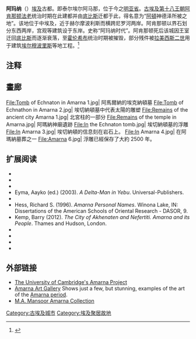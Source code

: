 {{Infobox ancient site
| name = 阿玛纳
| native_name = العمارنة
| alternate_name = 阿马那 
| image = Small aten temple.jpg
| imagealttext = 
| caption = 阿頓神庙遗址
|pushpin_map            = Egypt<!-- the name of a location map as per http://en.wikipedia.org/wiki/Template:Location_map -->
|pushpin_label_position =bottom
|pushpin_mapsize        =300
|pushpin_map_caption    =地理地图
|coordinates_region     = EG
|subdivision_type       = 国家
|subdivision_name       = {{flag|Egypt}}
|subdivision_type1      = 区域 
| location = [[明亚省|明亚省]]
| region = 中埃及
| latd = 27
| latm = 39
| lats = 42
| latNS = N
| longd = 30
| longm = 54
| longs = 20
| longEW = E
| coordinates_display = title
| type = 
| part_of = 
| length = 
| width = 
| area =
| height = 
| builder = [[阿肯那顿|阿肯那顿]]
| material = 
| built = 约公元前1346年
| abandoned = 
| epochs = [[第十八王朝|第十八王朝]] [[罗马帝国|罗马帝国]] 
| cultures = 
| dependency_of = 
| occupants =
| condition = 
| ownership = 
| management = 
| public_access = 
| website = <!-- {{URL|example.com}} -->
| notes = 
}}
'''阿玛纳'''（{{lang-en|Amarna}}）[[埃及|埃及]]古都。即泰尔埃尔阿马那，位于今之[[明亚省|明亚省]]。[[古埃及|古埃及]][[第十八王朝|第十八王朝]][[阿肯那顿|阿肯那顿]][[法老|法老]]统治时期在此建都并由[[底比斯_(埃及)|底比斯]]迁都于此，得名意为“[[阿頓|阿頓]]神德泽所被之地”。该地位于中埃及，近于赫尔摩波利斯而横跨尼罗河两岸。阿肯那顿以界石划分东西两岸，宫观等建筑设于东岸。史称“阿玛纳时代”。阿肯那顿死后该城因王室迁回[[底比斯_(埃及)|底比斯]]而逐渐衰落，至[[霍伦希布|霍伦希布]]统治时期被摧毁，部分残件被[[拉美西斯二世|拉美西斯二世]]用于建筑[[埃尔穆波里斯|埃尔穆波里斯]]等地工程。<ref>{{cite web|author=''Encyclopedia Britannica''|title=''Tell el-Amarna''|url=http://global.britannica.com/EBchecked/topic/700792/Tell-el-Amarna|4=}}{{Dead link|date=2018年11月 |bot=InternetArchiveBot |fix-attempted=yes }}</ref>

==注释==
{{reflist}}
==  畫廊 ==
<gallery>
File:Tomb of Echnaton in Amarna 1.jpg|  阿馬爾納的埃克納頓墓 
File:Tomb of Echnathon in Amarna 2.jpg|  埃切納頓墓中代表太陽的雕塑
File:Remains of the ancient city Amarna 1.jpg|  北宮柱的一部分
File:Remains of the temple in Amarna.jpg|  阿瑪納神廟遺跡
File:In the Echnaton tomb.jpg| 埃切納頓墓的浮雕
File:In Amarna 3.jpg|  埃切納頓的信息刻在岩石上。
File:In Amarna 4.jpg| 在阿瑪納墓葬之一
File:Amarna 6.jpg| 浮雕已經保存了大約 2500 年。
 
</gallery>

== 扩展阅读 ==
* {{cite book|last=Aldred|first=Cyril|title=''Akhenaten: King of Egypt''|publisher=Thames and Hudson |location=London |year=1988 |isbn=9780500050484 |oclc=17997212}}
* {{cite book|last=David|first=Rosalie|title=''Handbook to Life in Ancient Egypt''|url=https://archive.org/details/handbooktolifein00aros|publisher=Facts on File |year=1998}}
* {{cite book|last=de Garis Davies|first=Norman|year=1903–1908|title=''The Rock Tombs of El Amarna. Part 1–6''|publisher=EES|location=London}}
* Eyma, Aayko (ed.) (2003). ''A Delta-Man in Yebu''. Universal-Publishers.
* {{cite book|last=Grundon|first=Imogen|title=''The Rash Adventurer, A Life of John Pendlebury''|year=2007|publisher=Libri|location=London}}
* Hess, Richard S. (1996). ''Amarna Personal Names''. Winona Lake, IN: Dissertations of the American Schools of Oriental Research - DASOR, 9.
* Kemp, Barry (2012). ''The City of Akhenaten and Nefertiti. Amarna and its People''. Thames and Hudson, London.
* {{cite book|last=Martin|first=G. T.|title=''The Royal Tomb at el-'Amarna''|others=2 vols|origyear=1974|year=1989|publisher=EES|location=London}}
* {{cite book|first=William L.|last=Moran|title=''The Amarna Letters''|location=Baltimore|publisher=Johns Hopkins University Press|year=1992|isbn=0-8018-4251-4}}
* {{cite book|last=Redford|first=Donald|title=''Akhenaten: The Heretic King''|publisher=Princeton|year=1984}}
* {{cite book|last=Waterson|first=Barbara|year=1999|title=''Amarna: Ancient Egypt's Age of Revolution''}}

== 外部链接 ==
{{commons category|阿玛纳}}
{{Wikisource1911Enc|Tell el Amarna|阿玛纳}}
*[http://www.amarnaproject.com/ The University of Cambridge's Amarna Project] {{Wayback|url=http://www.amarnaproject.com/ |date=20081008002752 }}
*[http://katherinestange.com/egypt/gallery.htm Amarna Art Gallery] {{Wayback|url=http://katherinestange.com/egypt/gallery.htm |date=20200108213537 }} Shows just a few, but stunning, examples of the art of the [[Amarna_period|Amarna period]].
*[http://www.mansooramarnacollection.com/ M.A. Mansoor Amarna Collection] {{Wayback|url=http://www.mansooramarnacollection.com/ |date=20140105170414 }}

[[Category:古埃及城市|Category:古埃及城市]]
[[Category:埃及聚居故地|Category:埃及聚居故地]]